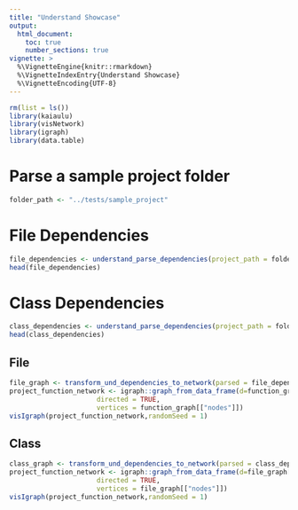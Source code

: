 ```yaml
---
title: "Understand Showcase"
output: 
  html_document:
    toc: true
    number_sections: true
vignette: >
  %\VignetteEngine{knitr::rmarkdown}
  %\VignetteIndexEntry{Understand Showcase}
  %\VignetteEncoding{UTF-8}
---
```



```r
rm(list = ls())
library(kaiaulu)
library(visNetwork)
library(igraph)
library(data.table)
```


# Parse a sample project folder

```r
folder_path <- "../tests/sample_project"
```


# File Dependencies

```r
file_dependencies <- understand_parse_dependencies(project_path = folder_path, language = "java", parse_type = "file")
head(file_dependencies)
```


# Class Dependencies

```r
class_dependencies <- understand_parse_dependencies(project_path = folder_path, language = "java", parse_type = "class")
head(class_dependencies)
```

## File

```r
file_graph <- transform_und_dependencies_to_network(parsed = file_dependencies, weight_types = c("", ""))
project_function_network <- igraph::graph_from_data_frame(d=function_graph[["edgelist"]], 
                      directed = TRUE,
                      vertices = function_graph[["nodes"]])
visIgraph(project_function_network,randomSeed = 1)
```


## Class

```r
class_graph <- transform_und_dependencies_to_network(parsed = class_dependencies, weight_types = c("", ""))
project_function_network <- igraph::graph_from_data_frame(d=file_graph[["edgelist"]], 
                      directed = TRUE,
                      vertices = file_graph[["nodes"]])
visIgraph(project_function_network,randomSeed = 1)
```

